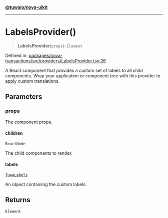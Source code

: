 [**@tuwaio/nova-uikit**](../../../../README.md)

***

# LabelsProvider()

> **LabelsProvider**(`props`): `Element`

Defined in: [packages/nova-transactions/src/providers/LabelsProvider.tsx:26](https://github.com/TuwaIO/nova-uikit/blob/9748e2178f0e4f2418f5805315865244af2192b4/packages/nova-transactions/src/providers/LabelsProvider.tsx#L26)

A React component that provides a custom set of labels to all child components.
Wrap your application or component tree with this provider to apply custom translations.

## Parameters

### props

The component props.

#### children

`ReactNode`

The child components to render.

#### labels

[`TuwaLabels`](../../type-aliases/TuwaLabels.md)

An object containing the custom labels.

## Returns

`Element`
